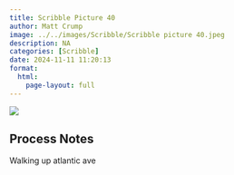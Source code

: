 ```yaml
---
title: Scribble Picture 40
author: Matt Crump
image: ../../images/Scribble/Scribble picture 40.jpeg
description: NA
categories: [Scribble]
date: 2024-11-11 11:20:13
format:
  html:
    page-layout: full
---
```


![](../../images/Scribble/Scribble picture 40.jpeg)

## Process Notes

Walking up atlantic ave
